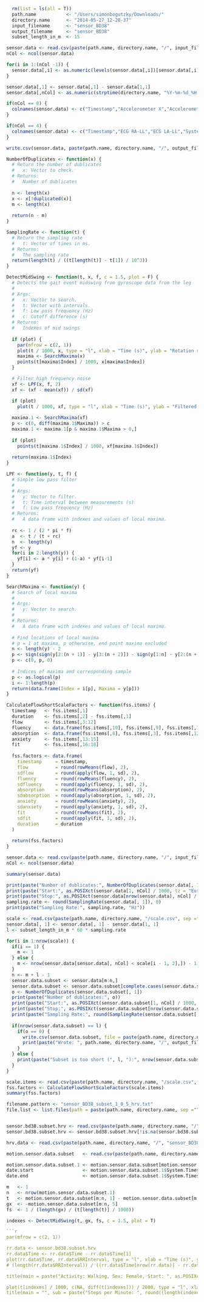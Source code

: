 ```r
  rm(list = ls(all = T))
  path.name           <- "/Users/simonbogutzky/Downloads/"
  directory.name      <- "2014-05-27_12-28-37"
  input_filename      <- "sensor_BD38"
  output_filename     <- "sensor_BD38"
  subset_length_in_m  <- 15
```

```r
sensor.data <- read.csv(paste(path.name, directory.name, "/", input_filename, ".csv", sep =""))
nCol <- ncol(sensor.data)

for(i in 1:(nCol -1)) {
  sensor.data[,i] <- as.numeric(levels(sensor.data[,i])[sensor.data[,i]])
}

sensor.data[,1] <- sensor.data[,1] - sensor.data[1,1]
sensor.data[,nCol] <- as.numeric(strptime(directory.name, "%Y-%m-%d_%H-%M-%S", tz = "Europe/Berlin")) * 1000 + sensor.data[,1]

if(nCol == 8) {
  colnames(sensor.data) <- c("Timestamp","Accelerometer X","Accelerometer Y","Accelerometer Z","Gyroscope X","Gyroscope Y","Gyroscope Z","System Timestamp")
}

if(nCol == 4) {
  colnames(sensor.data) <- c("Timestamp","ECG RA-LL","ECG LA-LL","System Timestamp")
}

write.csv(sensor.data, paste(path.name, directory.name, "/", output_filename, ".csv", sep =""), row.names = F)
```

```r

NumberOfDuplicates <- function(x) {
  # Return the number of dublicates
  #   x: Vector to check.
  # Returns:
  #   Number of dublicates
  
  n <- length(x)
  x <- x[!duplicated(x)]
  m <- length(x)
  
  return(n - m)
} 

SamplingRate <- function(t) {
  # Return the sampling rate
  #   t: Vector of times in ms.
  # Returns:
  #   The sampling rate
  return(length(t) / ((t[length(t)] - t[1]) / 10^3))
}

DetectMidSwing <- function(t, x, f, c = 1.5, plot = F) {
  # Detects the gait event midswing from gyroscope data from the leg
  #
  # Args:
  #   x: Vector to search.
  #   t: Vector with intervals.
  #   f: Low pass frequency (Hz)
  #   c: Cutoff difference (s)
  # Returns:
  #   Indexes of mid swings
  
  if (plot) {
    par(mfrow = c(2, 1))
    plot(t / 1000, x, type = "l", xlab = "Time (s)", ylab = "Rotation rate X (deg/s)", xaxs = "i", yaxs = "i")
    maxima <- SearchMaxima(x)
    points(t[maxima$Index] / 1000, x[maxima$Index])
  }

  # Filter high frequency noise
  xf <- LPF(x, f, 2)
  xf <- (xf - mean(xf)) / sd(xf)

  if (plot)
    plot(t / 1000, xf, type = "l", xlab = "Time (s)", ylab = "Filtered rotation rate (deg/s)", xaxs = "i", yaxs = "i")
  
  maxima.1 <- SearchMaxima(xf)
  p <- c(0, diff(maxima.1$Maxima)) > c
  maxima.1 <- maxima.1[p & maxima.1$Maxima > 0,]
  
  if (plot)
    points(t[maxima.1$Index] / 1000, xf[maxima.1$Index])
  
  return(maxima.1$Index)
}  

LPF <- function(y, t, f) {
  # Simple low pass filter
  #
  # Args:
  #   y: Vector to filter.
  #   t: Time interval between measurements (s)
  #   f: Low pass frequency (Hz)
  # Returns:
  #   A data frame with indexes and values of local maxima.
  
  rc <- 1 / (2 * pi * f)
  a  <- t / (t + rc)
  n  <- length(y)
  yf <- y
  for(i in 2:length(y)) {
    yf[i] <- a * y[i] + (1-a) * yf[i-1]
  }
  return(yf)
} 

SearchMaxima <- function(y) {
  # Search of local maxima
  #
  # Args:
  #   y: Vector to search.
  #
  # Returns:
  #   A data frame with indexes and values of local maxima.
  
  # Find locations of local maxima
  # p = 1 at maxima, p otherwise, end point maxima excluded
  n <- length(y) - 2
  p <- sign(sign(y[2:(n + 1)] - y[3:(n + 2)]) - sign(y[1:n] - y[2:(n + 1)]) -.1) + 1
  p <- c(0, p, 0)
  
  # Indices of maxima and corresponding sample
  p <- as.logical(p) 
  i <- 1:length(p)
  return(data.frame(Index = i[p], Maxima = y[p]))
}

CalculateFlowShortScaleFactors <- function(fss.items) {
  timestamp   <- fss.items[,1]
  duration    <- fss.items[,2] - fss.items[,1]
  flow        <- fss.items[,3:12]
  fluency     <- data.frame(fss.items[,10], fss.items[,9], fss.items[,11], fss.items[,6], fss.items[,7], fss.items[,4])
  absorption  <- data.frame(fss.items[,8], fss.items[,3], fss.items[,12], fss.items[,5])
  anxiety     <- fss.items[,13:15]
  fit         <- fss.items[,16:18]
  
  fss.factors <- data.frame(
    timestamp     = timestamp,
    flow          = round(rowMeans(flow), 2), 
    sdflow        = round(apply(flow, 1, sd), 2), 
    fluency       = round(rowMeans(fluency), 2), 
    sdfluency     = round(apply(fluency, 1, sd), 2), 
    absorption    = round(rowMeans(absorption), 2), 
    sdabsorption  = round(apply(absorption, 1, sd), 2), 
    anxiety       = round(rowMeans(anxiety), 2), 
    sdanxiety     = round(apply(anxiety, 1, sd), 2), 
    fit           = round(rowMeans(fit), 2), 
    sdfit         = round(apply(fit, 1, sd), 2),
    duration      = duration
  )
  
  return(fss.factors)
}
```

```r
sensor.data <- read.csv(paste(path.name, directory.name, "/", input_filename, ".csv", sep =""))
nCol <- ncol(sensor.data)

summary(sensor.data)

print(paste("Number of dublicates:", NumberOfDuplicates(sensor.data[, 1])))
print(paste("Start:", as.POSIXct(sensor.data[1, nCol] / 1000, tz = "Europe/Berlin", origin = "1970-01-01")))
print(paste("Stop:", as.POSIXct(sensor.data[nrow(sensor.data), nCol] / 1000, tz = "Europe/Berlin", origin = "1970-01-01")))
sampling.rate <- round(SamplingRate(sensor.data[, 1]), 0) 
print(paste("Sampling Rate:", sampling.rate, "Hz"))
```

```r
scale <- read.csv(paste(path.name, directory.name, "/scale.csv", sep =""))
sensor.data[, 1] <- sensor.data[, 1] - sensor.data[1, 1]
l <- subset_length_in_m * 60 * sampling.rate

for(i in 1:nrow(scale)) {
  if(i == 1) {
    m <- 1 
  } else {
    m <- nrow(sensor.data[sensor.data[, nCol] < scale[i - 1, 2],]) - 1
  }
  n <- m + l - 1
  sensor.data.subset <- sensor.data[m:n,]
  sensor.data.subset <- sensor.data.subset[complete.cases(sensor.data.subset),]
  o <- NumberOfDuplicates(sensor.data.subset[, 1])
  print(paste("Number of dublicates:", o))
  print(paste("Start:", as.POSIXct(sensor.data.subset[1, nCol] / 1000, tz = "Europe/Berlin", origin = "1970-01-01"), "/", as.POSIXct(scale[i - 1, 2]/ 1000, tz = "Europe/Berlin", origin = "1970-01-01")))
  print(paste("Stop:", as.POSIXct(sensor.data.subset[nrow(sensor.data.subset), nCol] / 1000, tz = "Europe/Berlin", origin = "1970-01-01"), "/", as.POSIXct(scale[i, 1]/ 1000, tz = "Europe/Berlin", origin = "1970-01-01")))
  print(paste("Sampling Rate:", round(SamplingRate(sensor.data.subset[, 1]), 0), "Hz"))
  
  if(nrow(sensor.data.subset) == l) {
    if(o == 0) {
      write.csv(sensor.data.subset, file = paste(path.name, directory.name, "/", output_filename, "_subset_", i, ".csv", sep =""), row.names = F)
      print(paste("Wrote: ", path.name, directory.name, "/", output_filename, "_subset_", i, ".csv", sep =""))
    }
  } else {
    print(paste("Subset is too short (", l, "):", nrow(sensor.data.subset)))
  } 
}
```

```r

scale.items <- read.csv(paste(path.name, directory.name, "/scale.csv", sep =""))
fss.factors <- CalculateFlowShortScaleFactors(scale.items)
summary(fss.factors)

```

```r

filename.pattern <- "sensor_BD38_subset_1_0_5_hrv.txt"
file.list <- list.files(path = paste(path.name, directory.name, sep =""), pattern = filename.pattern, recursive = T)


sensor.bd38.subset.hrv <- read.csv(paste(path.name, directory.name, "/", file.list[1], sep =""), header = F, na.strings = "", fill = T, skip = 97, col.names = c("NA1", "Time", "RRInterval", "FFTFrequency", "FFTPSD", "ARFrequency", "ARPSD", "NA2", "NA3", "NA4", "NA5"))
sensor.bd38.subset.hrv <- sensor.bd38.subset.hrv[!is.na(sensor.bd38.subset.hrv$RRInterval),]

```

```r

hrv.data <- read.csv(paste(path.name, directory.name, "/", "sensor_BD38_subset_1_0_5_hrv_spss.txt", sep =""))

```


```r
motion.sensor.data.subset   <- read.csv(paste(path.name, directory.name, "/sensor_BC98_subset_1.csv", sep =""))

motion.sensor.data.subset.1 <- motion.sensor.data.subset[motion.sensor.data.subset$Timestamp < 5 * 60 * 1000, ]
date.start                  <- motion.sensor.data.subset.1$System.Timestamp[1] / 1000
date.end                    <- motion.sensor.data.subset.1$System.Timestamp[nrow(motion.sensor.data.subset.1)] / 1000

m   <- 1
n   <- nrow(motion.sensor.data.subset.1)
t   <- motion.sensor.data.subset[m:n, 1] - motion.sensor.data.subset[m, 1]
gx  <- -motion.sensor.data.subset[m:n, 5]
fs  <- 1 / (length(gx) / (t[length(t)] / 1000))

indexes <- DetectMidSwing(t, gx, fs, c = 1.5, plot = T)

```r

par(mfrow = c(2, 1))

rr.data <- sensor.bd38.subset.hrv
rr.data$Time <- rr.data$Time - rr.data$Time[1]
plot(rr.data$Time, rr.data$RRInterval, type = "l", xlab = "Time (s)", ylab = "RR Interval (s)", xaxs = "i", yaxs = "i")
# (length(rr.data$RRInterval)) / ((rr.data$Time[nrow(rr.data)] - rr.data$Time[1]) / 60)

title(main = paste("Activity: Walking, Sex: Female, Start: ", as.POSIXct(date.start, tz = "Europe/Berlin", origin = "1970-01-01"), ", End: ", as.POSIXct(date.end, tz = "Europe/Berlin", origin = "1970-01-01"), ", Subset 1/4", sep = ""), sub = paste("LF: ", round(hrv.data$lfpowfft, 1), " ms^2, HF: ", round(hrv.data$hfpowfft, 1), " ms^2, LF/HF: ", round(hrv.data$lfhffft, 1), ", Flow (15min): ", fss.factors$flow[1], sep = ""))

plot(t[indexes] / 1000, c(NA, diff(t[indexes])) / 2000, type = "l", xlab = "Time (s)", ylab = "Step-to-Step Interval (s)", xaxs = "i", yaxs = "i")
title(main = "", sub = paste("Steps per Minute: ", round((length(indexes) * 2) / ((t[indexes[length(indexes)]] - t[indexes[1]]) / 60000), 1),  sep = ""))

```



